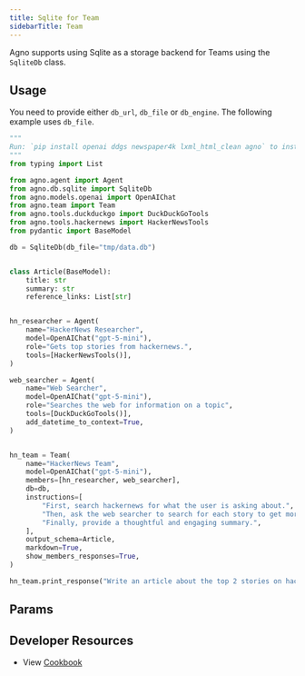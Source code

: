 ```yaml
---
title: Sqlite for Team
sidebarTitle: Team
---
```


Agno supports using Sqlite as a storage backend for Teams using the `SqliteDb` class.

## Usage

You need to provide either `db_url`, `db_file` or `db_engine`. The following example uses `db_file`.

```python sqlite_for_team.py
"""
Run: `pip install openai ddgs newspaper4k lxml_html_clean agno` to install the dependencies
"""
from typing import List

from agno.agent import Agent
from agno.db.sqlite import SqliteDb
from agno.models.openai import OpenAIChat
from agno.team import Team
from agno.tools.duckduckgo import DuckDuckGoTools
from agno.tools.hackernews import HackerNewsTools
from pydantic import BaseModel

db = SqliteDb(db_file="tmp/data.db")


class Article(BaseModel):
    title: str
    summary: str
    reference_links: List[str]


hn_researcher = Agent(
    name="HackerNews Researcher",
    model=OpenAIChat("gpt-5-mini"),
    role="Gets top stories from hackernews.",
    tools=[HackerNewsTools()],
)

web_searcher = Agent(
    name="Web Searcher",
    model=OpenAIChat("gpt-5-mini"),
    role="Searches the web for information on a topic",
    tools=[DuckDuckGoTools()],
    add_datetime_to_context=True,
)


hn_team = Team(
    name="HackerNews Team",
    model=OpenAIChat("gpt-5-mini"),
    members=[hn_researcher, web_searcher],
    db=db,
    instructions=[
        "First, search hackernews for what the user is asking about.",
        "Then, ask the web searcher to search for each story to get more information.",
        "Finally, provide a thoughtful and engaging summary.",
    ],
    output_schema=Article,
    markdown=True,
    show_members_responses=True,
)

hn_team.print_response("Write an article about the top 2 stories on hackernews")

```

## Params

<Snippet file="db-sqlite-params.mdx" /> 

## Developer Resources

- View [Cookbook](https://github.com/agno-agi/agno/tree/v2.0/cookbook/db/sqlite/sqlite_for_team.py)
